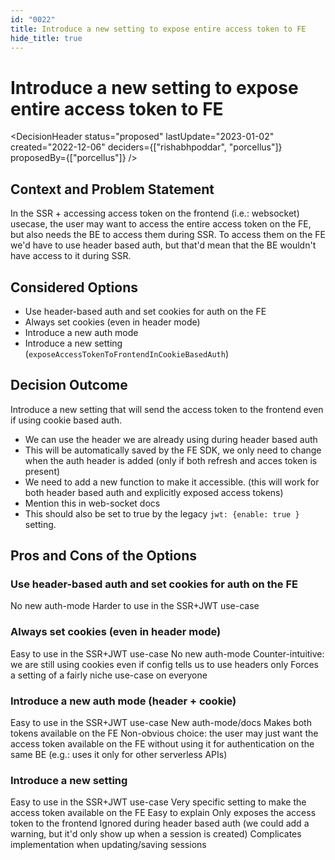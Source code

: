 ```yaml
---
id: "0022"
title: Introduce a new setting to expose entire access token to FE
hide_title: true
---
```



# Introduce a new setting to expose entire access token to FE

<DecisionHeader status="proposed" lastUpdate="2023-01-02" created="2022-12-06" deciders={["rishabhpoddar", "porcellus"]} proposedBy={["porcellus"]} />

## Context and Problem Statement

In the SSR + accessing access token on the frontend (i.e.: websocket) usecase, the user may want to access the entire access token on the FE, but also needs the BE to access them during SSR. To access them on the FE we'd have to use header based auth, but that'd mean that the BE wouldn't have access to it during SSR.

## Considered Options

* Use header-based auth and set cookies for auth on the FE
* Always set cookies (even in header mode)
* Introduce a new auth mode
* Introduce a new setting (`exposeAccessTokenToFrontendInCookieBasedAuth`)

## Decision Outcome

Introduce a new setting that will send the access token to the frontend even if using cookie based auth.
- We can use the header we are already using during header based auth
- This will be automatically saved by the FE SDK, we only need to change when the auth header is added (only if both refresh and acces token is present)
- We need to add a new function to make it accessible. (this will work for both header based auth and explicitly exposed access tokens)
- Mention this in web-socket docs
- This should also be set to true by the legacy `jwt: {enable: true }` setting.

## Pros and Cons of the Options

### Use header-based auth and set cookies for auth on the FE

<ArgumentPro> No new auth-mode </ArgumentPro>
<ArgumentCon> Harder to use in the SSR+JWT use-case </ArgumentCon>

### Always set cookies (even in header mode)

<ArgumentPro> Easy to use in the SSR+JWT use-case </ArgumentPro>
<ArgumentPro> No new auth-mode </ArgumentPro>
<ArgumentCon> Counter-intuitive: we are still using cookies even if config tells us to use headers only </ArgumentCon>
<ArgumentCon> Forces a setting of a fairly niche use-case on everyone </ArgumentCon>

### Introduce a new auth mode (header + cookie)

<ArgumentPro> Easy to use in the SSR+JWT use-case </ArgumentPro>
<ArgumentCon> New auth-mode/docs </ArgumentCon>
<ArgumentCon> Makes both tokens available on the FE</ArgumentCon>
<ArgumentCon> Non-obvious choice: the user may just want the access token available on the FE without using it for authentication on the same BE (e.g.: uses it only for other serverless APIs) </ArgumentCon>

### Introduce a new setting

<ArgumentPro> Easy to use in the SSR+JWT use-case </ArgumentPro>
<ArgumentPro> Very specific setting to make the access token available on the FE </ArgumentPro>
<ArgumentPro> Easy to explain </ArgumentPro>
<ArgumentPro> Only exposes the access token to the frontend </ArgumentPro>
<ArgumentCon> Ignored during header based auth (we could add a warning, but it'd only show up when a session is created) </ArgumentCon>
<ArgumentCon> Complicates implementation when updating/saving sessions </ArgumentCon>